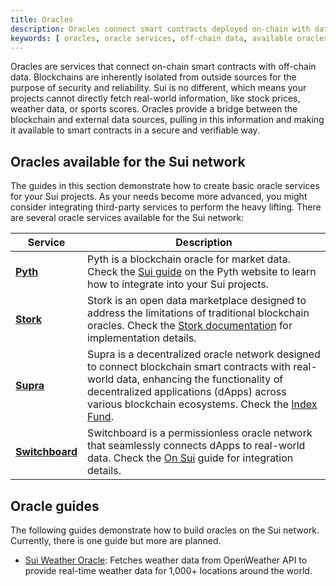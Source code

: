```yaml
---
title: Oracles
description: Oracles connect smart contracts deployed on-chain with data that is stored off-chain.
keywords: [ oracles, oracle services, off-chain data, available oracles, pyth, stork, supra, switchboard ]
---
```

   
Oracles are services that connect on-chain smart contracts with off-chain data. Blockchains are inherently isolated from outside sources for the purpose of security and reliability. Sui is no different, which means your projects cannot directly fetch real-world information, like stock prices, weather data, or sports scores. Oracles provide a bridge between the blockchain and external data sources, pulling in this information and making it available to smart contracts in a secure and verifiable way.

## Oracles available for the Sui network

The guides in this section demonstrate how to create basic oracle services for your Sui projects. As your needs become more advanced, you might consider integrating third-party services to perform the heavy lifting. There are several oracle services available for the Sui network:

| Service | Description |
| --- | --- | 
| [**Pyth**](https://www.pyth.network/) | Pyth is a blockchain oracle for market data. Check the [Sui guide](https://docs.pyth.network/price-feeds/use-real-time-data/sui) on the Pyth website to learn how to integrate into your Sui projects. |
| [**Stork**](https://www.stork.network/) | Stork is an open data marketplace designed to address the limitations of traditional blockchain oracles. Check the [Stork documentation](https://docs.stork.network/) for implementation details. |
| [**Supra**](https://supra.com/data) | Supra is a decentralized oracle network designed to connect blockchain smart contracts with real-world data, enhancing the functionality of decentralized applications (dApps) across various blockchain ecosystems. Check the [Index Fund](https://docs.supra.com/oracles/indices/creating-a-new-on-chain-index).|
| [**Switchboard**](https://switchboard.xyz/) | Switchboard is a permissionless oracle network that seamlessly connects dApps to real-world data. Check the [On Sui](https://docs.switchboard.xyz/product-documentation/data-feeds/sui) guide for integration details. |

## Oracle guides

The following guides demonstrate how to build oracles on the Sui network. Currently, there is one guide but more are planned.

- [Sui Weather Oracle](./weather-oracle.mdx): Fetches weather data from OpenWeather API to provide real-time weather data for 1,000+ locations around the world.

